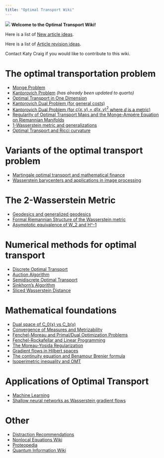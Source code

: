```yaml
---
title: "Optimal Transport Wiki"
---
```


![](GraphMongeSmall.png) **Welcome to the Optimal Transport Wiki!**

Here is a list of [New article ideas](tbd.qmd).

Here is a list of [Article revision ideas](tbd.qmd).

Contact Katy Craig if you would like to contribute to this wiki.

# The optimal transportation problem

-   [Monge Problem](https://www.otwiki.xyz/wiki/Monge_Problem)
-   [Kantorovich Problem](Kantorovich_Problem.qmd) *(has already been updated to quarto)*
-   [Optimal Transport in One Dimension](https://www.otwiki.xyz/wiki/Optimal_Transport_in_One_Dimension)
-   [Kantorovich Dual Problem (for general costs)](https://www.otwiki.xyz/wiki/Kantorovich_Dual_Problem_(for_general_costs))
-   [Kantorovich Dual Problem (for $c(x,y) = d(x,y)^2$ where $d$ is a metric)](https://www.otwiki.xyz/wiki/Kantorovich_Dual_Problem_(for_c(x,y)_%3D_d(x,y)%5E2_where_d_is_a_metric))
-   [Regularity of Optimal Transport Maps and the Monge-Ampére Equation on Riemannian Manifolds](https://www.otwiki.xyz/wiki/Regularity_of_Optimal_Transport_Maps_and_the_Monge-Ampére_Equation_on_Riemannian_Manifolds)
-   [1-Wasserstein metric and generalizations](https://www.otwiki.xyz/wiki/1-Wasserstein_metric_and_generalizations)
-   [Optimal Transport and Ricci curvature](https://www.otwiki.xyz/wiki/Optimal_Transport_and_Ricci_curvature)

# Variants of the optimal transport problem

-   [Martingale optimal transport and mathematical finance](https://www.otwiki.xyz/wiki/Martingale_optimal_transport_and_mathematical_finance) 
-   [Wasserstein barycenters and applications in image processing](https://www.otwiki.xyz/wiki/Wasserstein_barycenters_and_applications_in_image_processing)


# The 2-Wasserstein Metric

-   [Geodesics and generalized geodesics](https://www.otwiki.xyz/wiki/Geodesics_and_generalized_geodesics)
-   [Formal Riemannian Structure of the Wasserstein metric](https://www.otwiki.xyz/wiki/Formal_Riemannian_Structure_of_the_Wasserstein_metric)
-   [Asymptotic equivalence of W_2 and H\^-1](https://www.otwiki.xyz/wiki/Asymptotic_equivalence_of_W_2_and_H%5E-1)

# Numerical methods for optimal transport

-   [Discrete Optimal Transport](https://www.otwiki.xyz/wiki/Discrete_Optimal_Transport)
-   [Auction Algorithm](https://www.otwiki.xyz/wiki/Auction_Algorithm)
-   [Semidiscrete Optimal Transport](https://www.otwiki.xyz/wiki/Semidiscrete_Optimal_Transport)
-   [Sinkhorn's Algorithm](https://www.otwiki.xyz/wiki/Sinkhorn%27s_Algorithm)
-   [Sliced Wasserstein Distance](https://www.otwiki.xyz/wiki/Sliced_Wasserstein_Distance)

# Mathematical foundations

-   [Dual space of C_0(x) vs C_b(x)](https://www.otwiki.xyz/wiki/Dual_space_of_C_0(x)_vs_C_b(x))
-   [Convergence of Measures and Metrizability](https://www.otwiki.xyz/wiki/Convergence_of_Measures_and_Metrizability)
-   [Fenchel-Moreau and Primal/Dual Optimization Problems](https://www.otwiki.xyz/wiki/Fenchel-Moreau_and_Primal/Dual_Optimization_Problems)
-   [Fenchel-Rockafellar and Linear Programming](https://www.otwiki.xyz/wiki/Fenchel-Rockafellar_and_Linear_Programming)
-   [The Moreau-Yosida Regularization](https://www.otwiki.xyz/wiki/The_Moreau-Yosida_Regularization)
-   [Gradient flows in Hilbert spaces](Gradient flows in Hilbert spaces)
-   [The continuity equation and Benamour Brenier formula](https://www.otwiki.xyz/wiki/The_continuity_equation_and_Benamour_Brenier_formula)
-   [Isoperimetric inequality and OMT](https://www.otwiki.xyz/wiki/Isoperimetric_inequality_and_OMT)

# Applications of Optimal Transport

-   [Machine Learning](https://www.otwiki.xyz/wiki/Machine_Learning)
-   [Shallow neural networks as Wasserstein gradient flows](https://www.otwiki.xyz/wiki/Shallow_neural_networks_as_Wasserstein_gradient_flows)

# Other

-   [Distraction Recommendations](tbd.qmd)
-   [Nonlocal Equations Wiki](https://web.ma.utexas.edu/mediawiki/index.php/Starting_page?)
-   [Proteopedia](http://proteopedia.org/wiki/index.php/Main_Page)
-   [Quantum Information Wiki](https://www.quantiki.org)
